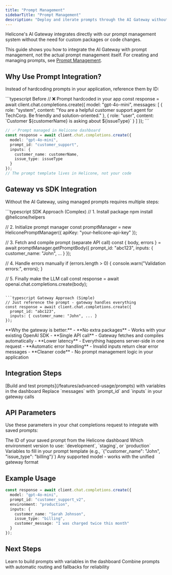 ```yaml
---
title: "Prompt Management"
sidebarTitle: "Prompt Management"
description: "Deploy and iterate prompts through the AI Gateway without code changes"
---
```


Helicone's AI Gateway integrates directly with our prompt management system without the need for custom packages or code changes.

This guide shows you how to integrate the AI Gateway with prompt management, not the actual prompt management itself. For creating and managing prompts, see [Prompt Management](/features/advanced-usage/prompts).

## Why Use Prompt Integration?

Instead of hardcoding prompts in your application, reference them by ID:

<CodeGroup>
```typescript Before
// ❌ Prompt hardcoded in your app
const response = await client.chat.completions.create({
  model: "gpt-4o-mini",
  messages: [
    {
      role: "system", 
      content: "You are a helpful customer support agent for TechCorp. Be friendly and solution-oriented."
    },
    {
      role: "user",
      content: `Customer ${customerName} is asking about ${issueType}`
    }
  ]
});
```

```typescript After
// ✅ Prompt managed in Helicone dashboard
const response = await client.chat.completions.create({
  model: "gpt-4o-mini",
  prompt_id: "customer_support",
  inputs: {
    customer_name: customerName,
    issue_type: issueType
  }
});
// The prompt template lives in Helicone, not your code
```
</CodeGroup>

## Gateway vs SDK Integration

Without the AI Gateway, using managed prompts requires multiple steps:

<CodeGroup>
```typescript SDK Approach (Complex)
// 1. Install package
npm install @helicone/helpers

// 2. Initialize prompt manager
const promptManager = new HeliconePromptManager({
  apiKey: "your-helicone-api-key"
});

// 3. Fetch and compile prompt (separate API call)
const { body, errors } = await promptManager.getPromptBody({
  prompt_id: "abc123",
  inputs: { customer_name: "John", ... }
});

// 4. Handle errors manually
if (errors.length > 0) {
  console.warn("Validation errors:", errors);
}

// 5. Finally make the LLM call
const response = await openai.chat.completions.create(body);
```

```typescript Gateway Approach (Simple)
// Just reference the prompt - gateway handles everything
const response = await client.chat.completions.create({
  prompt_id: "abc123",
  inputs: { customer_name: "John", ... }
});
```
</CodeGroup>

<Info>
**Why the gateway is better:**
- **No extra packages** - Works with your existing OpenAI SDK
- **Single API call** - Gateway fetches and compiles automatically
- **Lower latency** - Everything happens server-side in one request
- **Automatic error handling** - Invalid inputs return clear error messages
- **Cleaner code** - No prompt management logic in your application
</Info>

## Integration Steps

<Steps>
<Step title="Create prompts in Helicone">
  [Build and test prompts](/features/advanced-usage/prompts) with variables in the dashboard
</Step>
<Step title="Use prompt_id in your code">
  Replace `messages` with `prompt_id` and `inputs` in your gateway calls
</Step>
</Steps>

## API Parameters

Use these parameters in your chat completions request to integrate with saved prompts:

<ParamField body="prompt_id" type="string" required>
  The ID of your saved prompt from the Helicone dashboard
</ParamField>

<ParamField body="environment" type="string" default="production">
  Which environment version to use: `development`, `staging`, or `production`
</ParamField>

<ParamField body="inputs" type="object" required>
  Variables to fill in your prompt template (e.g., `{"customer_name": "John", "issue_type": "billing"}`)
</ParamField>

<ParamField body="model" type="string" required>
  Any supported model - works with the unified gateway format
</ParamField>

## Example Usage

```typescript
const response = await client.chat.completions.create({
  model: "gpt-4o-mini",
  prompt_id: "customer_support_v2",
  environment: "production",
  inputs: {
    customer_name: "Sarah Johnson",
    issue_type: "billing",
    customer_message: "I was charged twice this month"
  }
});
```

## Next Steps

<CardGroup cols={2}>
<Card title="Create Your First Prompt" icon="pencil" href="/features/advanced-usage/prompts">
  Learn to build prompts with variables in the dashboard
</Card>
<Card title="Provider Routing" icon="route" href="/gateway/provider-routing">
  Combine prompts with automatic routing and fallbacks for reliability
</Card>
</CardGroup>
